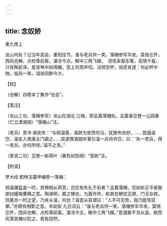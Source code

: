 ```yaml
---
---
---
```

title: 念奴娇
---



重九席上





龙山何处？记当年高会，重阳佳节。谁与老兵供一笑，落帽参军华发。莫倚忘怀，西风也解，点检尊前客。凄凉今古，眼中三两飞蝶。　须信采菊东篱，高情千载，只有陶彭泽。爱说琴中如得趣，弦上何劳声切。试把空杯，翁还肯道：何必杯中物。临风一笑，请翁同醉今夕。





【校】


〔也解〕四卷本丁集作“也会”。





【笺注】


〔龙山三句、落帽参军〕龙山在湖北 江陵，即孟嘉落帽处。孟嘉事见卷一沁园春（伫立潇湘阕）“落帽山”注。

〔老兵〕晋书 谢奕传：“与桓温善，温辟为安西司马，犹推布衣好。……尝逼温饮，温走入南康主门避之……奕遂携酒就听事引温一兵帅共饮，曰：‘失一老兵，得一老兵，亦何所怪。’温不之责。”

〔爱说二句〕见卷一新荷叶（春色如愁阕）“弦断”注。





【附录】


罗大经 鹤林玉露甲编卷一落帽：

桓温雄猛盖一时，宾僚相从燕赏，岂应有失礼于前者？孟嘉落帽，恐如祢正平亵服掺挝嫚侮曹瞒之意。陶渊明，嘉之甥也，为嘉作传，称其在朝仗正顺，门无杂宾。则嘉亦一时之望，乃肯从温，何也？温尝从容谓曰：“人不可无势，我乃能驾驭卿。”亦颇有相靳之意。辛幼安 九日词云：“谁与老兵供一笑，落帽参军华发。莫倚忘怀，西风也解，点检尊前客。凄凉今古，眼中三两飞蝶。”意谓嘉不当从温，故西风落其帽以贬之，若免冠然。